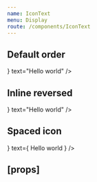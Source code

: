 ```yaml
---
name: IconText
menu: Display
route: /components/IconText
---
```



<PageTitle src="components/IconText" title="IconText" />

## Default order

<Playground>
  <IconText icon={<BlobbrIcon scale="medium" />} text="Hello world" />
</Playground>

## Inline reversed

<Playground>
  <IconText inline reverse icon={<BlobbrIcon scale="medium" />} text="Hello world" />
</Playground>

## Spaced icon

<Playground>
  <IconText
    icon={<BlobbrIcon scale="large" />}
    text={
      <Rhythm ml={2}>
        <span>Hello world</span>
      </Rhythm>
    }
  />
</Playground>

## \[props\]

<Props of={IconText} />
